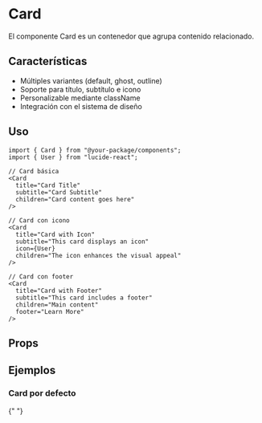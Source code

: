 
<Meta of={CardStories} />

# Card

El componente Card es un contenedor que agrupa contenido relacionado.

## Características

- Múltiples variantes (default, ghost, outline)
- Soporte para título, subtítulo e icono
- Personalizable mediante className
- Integración con el sistema de diseño

## Uso

```tsx
import { Card } from "@your-package/components";
import { User } from "lucide-react";

// Card básica
<Card
  title="Card Title"
  subtitle="Card Subtitle"
  children="Card content goes here"
/>

// Card con icono
<Card
  title="Card with Icon"
  subtitle="This card displays an icon"
  icon={User}
  children="The icon enhances the visual appeal"
/>

// Card con footer
<Card
  title="Card with Footer"
  subtitle="This card includes a footer"
  children="Main content"
  footer="Learn More"
/>
```

## Props

<Controls />

## Ejemplos

### Card por defecto

<Story of={CardStories.Default} />{" "}
